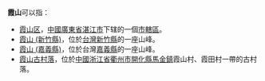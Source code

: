 '''霞山'''可以指：
* [[霞山区|霞山区]]，[[中國|中國]][[廣東省|廣東省]][[湛江市|湛江市]]下辖的一個[[市轄區|市轄區]]。
* [[霞山_(新竹縣)|霞山 (新竹縣)]]，位於[[台灣|台灣]][[新竹縣|新竹縣]]的一座山峰。
* [[霞山_(嘉義縣)|霞山 (嘉義縣)]]，位於台灣[[嘉義縣|嘉義縣]]的一座山峰。
* [[霞山古村落|霞山古村落]]，位於[[中國|中國]][[浙江省|浙江省]][[衢州市|衢州市]][[開化縣|開化縣]][[馬金鎮|馬金鎮]]霞山村、霞田村一帶的古村落。
{{disambig|Cat=二字地名消歧義}}